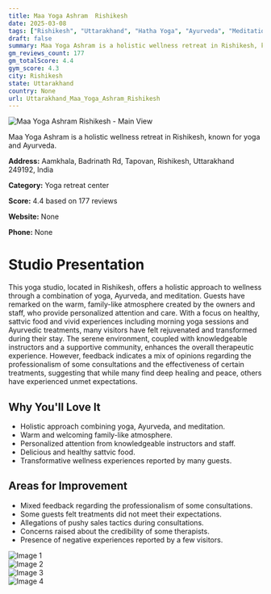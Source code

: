 ```yaml
---
title: Maa Yoga Ashram  Rishikesh
date: 2025-03-08
tags: ["Rishikesh", "Uttarakhand", "Hatha Yoga", "Ayurveda", "Meditation", "family atmosphere", "wellness retreat", "Rishikesh"]  
draft: false
summary: Maa Yoga Ashram is a holistic wellness retreat in Rishikesh, known for yoga and Ayurveda.
gm_reviews_count: 177
gm_totalScore: 4.4
gym_score: 4.3
city: Rishikesh
state: Uttarakhand
country: None
url: Uttarakhand_Maa_Yoga_Ashram_Rishikesh
---
```


<div className="aspect-[16/9] relative my-8">
  <img 
    src="https://lh5.googleusercontent.com/p/AF1QipObiaLskYyLtXcNu5lAabs4CSzfR7-vnDx1O22G=w1920-h1080-k-no"
    alt="Maa Yoga Ashram  Rishikesh - Main View"
    className="object-cover absolute inset-0 w-full h-full rounded-lg"
  />
</div>

Maa Yoga Ashram is a holistic wellness retreat in Rishikesh, known for yoga and Ayurveda.

**Address:** Aamkhala, Badrinath Rd, Tapovan, Rishikesh, Uttarakhand 249192, India

**Category:** Yoga retreat center

**Score:** 4.4 based on 177 reviews

**Website:** None

**Phone:** None

# Studio Presentation

This yoga studio, located in Rishikesh, offers a holistic approach to wellness through a combination of yoga, Ayurveda, and meditation. Guests have remarked on the warm, family-like atmosphere created by the owners and staff, who provide personalized attention and care. With a focus on healthy, sattvic food and vivid experiences including morning yoga sessions and Ayurvedic treatments, many visitors have felt rejuvenated and transformed during their stay. The serene environment, coupled with knowledgeable instructors and a supportive community, enhances the overall therapeutic experience. However, feedback indicates a mix of opinions regarding the professionalism of some consultations and the effectiveness of certain treatments, suggesting that while many find deep healing and peace, others have experienced unmet expectations.

## Why You'll Love It

- Holistic approach combining yoga, Ayurveda, and meditation.
- Warm and welcoming family-like atmosphere.
- Personalized attention from knowledgeable instructors and staff.
- Delicious and healthy sattvic food.
- Transformative wellness experiences reported by many guests.

## Areas for Improvement

- Mixed feedback regarding the professionalism of some consultations.
- Some guests felt treatments did not meet their expectations.
- Allegations of pushy sales tactics during consultations.
- Concerns raised about the credibility of some therapists.
- Presence of negative experiences reported by a few visitors.

<div className="grid grid-cols-1 xl:grid-cols-2 gap-4 my-8">
<div className="aspect-[4/3] relative"><img src="https://lh3.googleusercontent.com/p/AF1QipN8Zs6Cf7O-CkudBuJ68-y9y-IBeHK7yYsgueJi=w1920-h1080-k-no" alt="Image 1" className="object-cover absolute inset-0 w-full h-full rounded-lg" /></div>
<div className="aspect-[4/3] relative"><img src="https://lh3.googleusercontent.com/p/AF1QipNo8Uhs2hQGPc6X2Mrri-ax7XE0JjHGas1GaNIn=w1920-h1080-k-no" alt="Image 2" className="object-cover absolute inset-0 w-full h-full rounded-lg" /></div>
<div className="aspect-[4/3] relative"><img src="https://lh5.googleusercontent.com/p/AF1QipPlgcdFyGGiObNhpH89AKDuOf3zXHTbhNmmlCgh=w1920-h1080-k-no" alt="Image 3" className="object-cover absolute inset-0 w-full h-full rounded-lg" /></div>
<div className="aspect-[4/3] relative"><img src="https://lh5.googleusercontent.com/p/AF1QipNkpyTF3oHq9lnRQhb1f2BPWks3hh2vZyeVRDsx=w1920-h1080-k-no" alt="Image 4" className="object-cover absolute inset-0 w-full h-full rounded-lg" /></div>
</div>